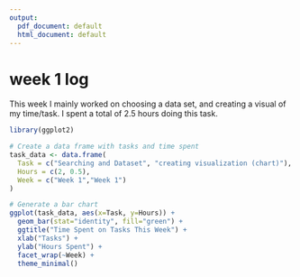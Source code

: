 ```yaml
---
output:
  pdf_document: default
  html_document: default
---
```

# week 1 log

This week I mainly worked on choosing a data set, and creating a visual of my time/task. I spent a total of 2.5 hours doing this task.

```r
library(ggplot2)

# Create a data frame with tasks and time spent
task_data <- data.frame(
  Task = c("Searching and Dataset", "creating visualization (chart)"),
  Hours = c(2, 0.5),
  Week = c("Week 1","Week 1")
)

# Generate a bar chart
ggplot(task_data, aes(x=Task, y=Hours)) +
  geom_bar(stat="identity", fill="green") +
  ggtitle("Time Spent on Tasks This Week") +
  xlab("Tasks") +
  ylab("Hours Spent") +
  facet_wrap(~Week) +
  theme_minimal()
```
